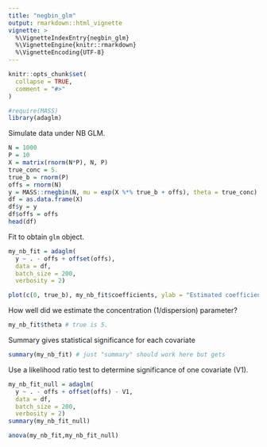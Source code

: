 ```yaml
---
title: "negbin_glm"
output: rmarkdown::html_vignette
vignette: >
  %\VignetteIndexEntry{negbin_glm}
  %\VignetteEngine{knitr::rmarkdown}
  %\VignetteEncoding{UTF-8}
---
```


```r
knitr::opts_chunk$set(
  collapse = TRUE,
  comment = "#>"
)
```

```r
#require(MASS)
library(adaglm)
```

Simulate data under NB GLM. 
```r
N = 1000
P = 10
X = matrix(rnorm(N*P), N, P)
true_conc = 5. 
true_b = rnorm(P)
offs = rnorm(N)
y = MASS::rnegbin(N, mu = exp(X %*% true_b + offs), theta = true_conc)
df = as.data.frame(X)
df$y = y
df$offs = offs
head(df)
```
Fit to obtain `glm` object. 
```r
my_nb_fit = adaglm(
  y ~ . - offs + offset(offs), 
  data = df,
  batch_size = 200,
  verbosity = 2)
```
```r
plot(c(0, true_b), my_nb_fit$coefficients, ylab = "Estimated coefficients", xlab = "True coefficients")
```

How well did we estimate the concentration (1/dispersion) parameter? 

```r
my_nb_fit$theta # true is 5. 
```

Summary gives statistical significance for each covariate
```r
summary(my_nb_fit) # just "summary" should work here but gets 
```

Use a likelihood ratio test to determine significance of one covariate (V1). 
```r
my_nb_fit_null = adaglm(
  y ~ . - offs + offset(offs) - V1, 
  data = df, 
  batch_size = 200,
  verbosity = 2)
summary(my_nb_fit_null)
```

```r
anova(my_nb_fit,my_nb_fit_null)
```
